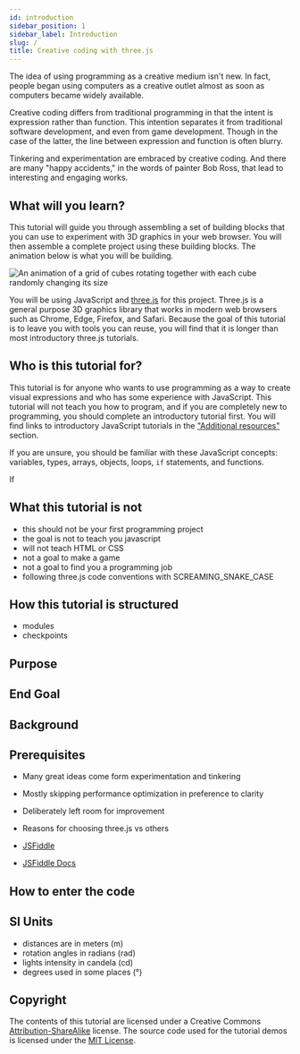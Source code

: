 ```yaml
---
id: introduction
sidebar_position: 1
sidebar_label: Introduction
slug: /
title: Creative coding with three.js
---
```


The idea of using programming as a creative medium isn't new. In fact, people began using computers as a creative outlet almost as soon as computers became widely available.

Creative coding differs from traditional programming in that the intent is expression rather than function. This intention separates it from traditional software development, and even from game development. Though in the case of the latter, the line between expression and function is often blurry.

Tinkering and experimentation are embraced by creative coding. And there are many "happy accidents," in the words of painter Bob Ross, that lead to interesting and engaging works.

## What will you learn?

This tutorial will guide you through assembling a set of building blocks that you can use to experiment with 3D graphics in your web browser. You will then assemble a complete project using these building blocks. The animation below is what you will be building.

![An animation of a grid of cubes rotating together with each cube randomly changing its size](./assets/finished-project.gif "What you will build in this tutorial")

You will be using JavaScript and [three.js](https://threejs.org/) for this project. Three.js is a general purpose 3D graphics library that works in modern web browsers such as Chrome, Edge, Firefox, and Safari. Because the goal of this tutorial is to leave you with tools you can reuse, you will find that it is longer than most introductory three.js tutorials.

## Who is this tutorial for?

This tutorial is for anyone who wants to use programming as a way to create visual expressions and who has some experience with JavaScript. This tutorial will not teach you how to program, and if you are completely new to programming, you should complete an introductory tutorial first. You will find links to introductory JavaScript tutorials in the ["Additional resources"](./wrapping-up/additional-resources.mdx) section.

If you are unsure, you should be familiar with these JavaScript concepts: variables, types, arrays, objects, loops, `if` statements, and functions.

If 

## What this tutorial is not

* this should not be your first programming project
* the goal is not to teach you javascript
* will not teach HTML or CSS
* not a goal to make a game
* not a goal to find you a programming job
* following three.js code conventions with SCREAMING_SNAKE_CASE

## How this tutorial is structured

* modules
* checkpoints

## Purpose

## End Goal

## Background

## Prerequisites

* Many great ideas come form experimentation and tinkering
* Mostly skipping performance optimization in preference to clarity
* Deliberately left room for improvement

* Reasons for choosing three.js vs others
* [JSFiddle](https://jsfiddle.net)
* [JSFiddle Docs](https://docs.jsfiddle.net)

## How to enter the code

## SI Units

* distances are in meters (m)
* rotation angles in radians (rad)
* lights intensity in candela (cd)
* degrees used in some places (&deg;)

## Copyright

The contents of this tutorial are licensed under a Creative Commons
[Attribution-ShareAlike](https://creativecommons.org/licenses/by-sa/4.0/)
license. The source code used for the tutorial demos is licensed under the
[MIT License](https://opensource.org/licenses/MIT).
